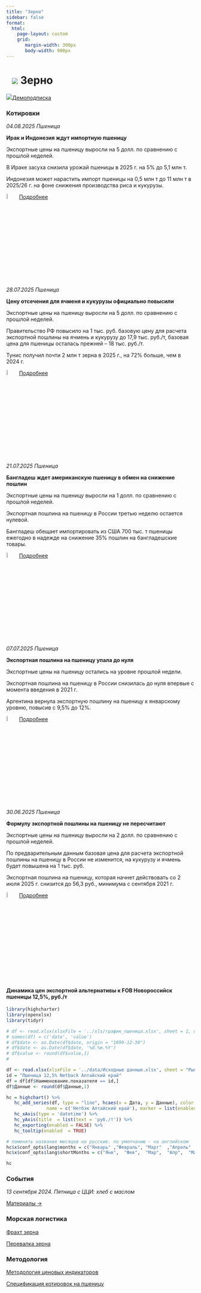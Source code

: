 ```yaml
---
title: "Зерно"
sidebar: false
format: 
  html:
    page-layout: custom
    grid:
       margin-width: 300px
       body-width: 900px
---
```


# ![](../images/icon-wheat.svg) Зерно {.my-custom-class style="margin-left:3%;"}

![](../images/icon-subscription.svg)[Демоподписка](../demo-subscription.qmd)

::::: {.grid style="margin-left:0%"}
::: {.g-col-12 .g-col-sm-12 .g-col-xs-12 .g-col-xl-6 .g-col-md-6 .g-col-lg-6}
### Котировки

*04.08.2025 Пшеница*

**Ирак и Индонезия ждут импортную пшеницу**

Экспортные цены на пшеницу выросли на 5 долл. по сравнению с прошлой неделей.

В Ираке засуха снизила урожай пшеницы в 2025 г. на 5% до 5,1 млн т.

Индонезия может нарастить импорт пшеницы на 0,5 млн т до 11 млн т в 2025/26 г. на фоне снижения производства риса и кукурузы.

![](../images/icon-locker.svg){width="6%"} [Подробнее](../demo-subscription.qmd)

*28.07.2025 Пшеница*

**Цену отсечения для ячменя и кукурузы официально повысили**

Экспортные цены на пшеницу выросли на 5 долл. по сравнению с прошлой неделей.

Правительство РФ повысило на 1 тыс. руб. базовую цену для расчета экспортной пошлины на ячмень и кукурузу до 17,9 тыс. руб./т, базовая цена для пшеницы осталась прежней – 18 тыс. руб./т.

Тунис получил почти 2 млн т зерна в 2025 г., на 72% больше, чем в 2024 г.

![](../images/icon-locker.svg){width="6%"} [Подробнее](../demo-subscription.qmd)

*21.07.2025 Пшеница*

**Бангладеш ждет американскую пшеницу в обмен на снижение пошлин**

Экспортные цены на пшеницу выросли на 1 долл. по сравнению с прошлой неделей.

Экспортная пошлина на пшеницу в России третью неделю остается нулевой.

Бангладеш обещает импортировать из США 700 тыс. т пшеницы ежегодно в надежде на снижение 35% пошлин на бангладешские товары.

![](../images/icon-locker.svg){width="6%"} [Подробнее](../demo-subscription.qmd)

*07.07.2025 Пшеница*

**Экспортная пошлина на пшеницу упала до нуля**

Экспортные цены на пшеницу остались на уровне прошлой недели.

Экспортная пошлина на пшеницу в России снизилась до нуля впервые с момента введения в 2021 г.

Аргентина вернула экспортную пошлину на пшеницу к январскому уровню, повысив с 9,5% до 12%.

![](../images/icon-locker.svg){width="6%"} [Подробнее](../demo-subscription.qmd)

*30.06.2025 Пшеница*

**Формулу экспортной пошлины на пшеницу не пересчитают**

Экспортные цены на пшеницу выросли на 2 долл. по сравнению с прошлой неделей.

По предварительным данным базовая цена для расчета экспортной пошлины на пшеницу в России не изменится, на кукурузу и ячмень будет повышена на 1 тыс. руб.

Экспортная пошлина на пшеницу, которая начнет действовать со 2 июля 2025 г. снизится до 56,3 руб., минимума с сентября 2021 г.

![](../images/icon-locker.svg){width="6%"} [Подробнее](../demo-subscription.qmd)
:::

::: {.g-col-12 .g-col-sm-12 .g-col-xs-12 .g-col-xl-6 .g-col-md-6 .g-col-lg-6}
#### Динамика цен экспортной альтернативы к FOB Новороссийск пшеницы 12,5%, руб./т

```r

library(highcharter)
library(openxlsx)
library(tidyr)

# df <- read.xlsx(xlsxFile = '../xls/график_пшеница.xlsx', sheet = 1, detectDates = TRUE) 
# names(df) = c('date', 'value')
# df$date <- as.Date(df$date, origin = "1899-12-30")
# df$date <- as.Date(df$date, '%d.%m.%Y')
# df$value <- round(df$value,1)
#

df <- read.xlsx(xlsxFile = '../data/Исходные данные.xlsx', sheet = "Рынки", detectDates = TRUE)
id = "Пшеница 12,5% Netback Алтайский край"
df = df[df$Наименование.показателя == id,]
df$Данные <- round(df$Данные,1)

hc = highchart() %>%
   hc_add_series(df, type = "line", hcaes(x = Дата, y = Данные), color = c("#1A4AFC"),
               name = c('Нетбэк Алтайский край'), marker = list(enabled = FALSE)) %>%
   hc_xAxis(type = 'datetime') %>%
   hc_yAxis(title  = list(text = 'руб./т')) %>%
   hc_exporting(enabled = FALSE) %>%
   hc_tooltip(enabled  = TRUE)

# поменять названия месяцев на русские. по умолчанию - на английском
hc$x$conf_opts$lang$months = c("Январь"	,"Февраль",	"Март"	,"Апрель"	,"Май",	"Июнь", "Июль",	"Август",	"Сентябрь",	"Октябрь",	"Ноябрь",	"Декабрь")
hc$x$conf_opts$lang$shortMonths = c("Янв", 	"Фев",	"Мар",	"Апр",	"Май",	"Июн",	"Июл",	"Авг",	"Сен",	"Окт",	"Ноя",	"Дек")

hc

```

### События

*13 сентября 2024. Пятница с ЦЦИ: хлеб с маслом*

[Материалы →](../events/2024-09-13-wheat.qmd)
:::
:::::

::::: {.grid style="margin-left:0%"}
::: {.g-col-12 .g-col-sm-12 .g-col-xs-12 .g-col-xl-4 .g-col-md-6 .g-col-lg-6}
### Морская логистика

[Фрахт зерна](freight-wheat.qmd)

[Перевалка зерна](markets-sea-coal-ports.qmd)

### Методология

[Методология ценовых индикаторов](../methodology/methodology-benchmark-pbc.qmd)

[Спецификация котировок на пшеницу](../methodology/specs-wheat.qmd)
:::

::: {.g-col-12 .g-col-sm-12 .g-col-xs-12 .g-col-xl-4 .g-col-md-6 .g-col-lg-6}
:::
:::::
